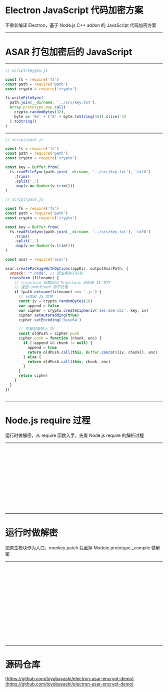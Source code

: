 

# Electron JavaScript 代码加密方案

不重新编译 Electron，基于 Node.js C++ addon 的 JavaScript 代码加密方案

---

# ASAR 打包加密后的 JavaScript

---

<CodeSurfer>

```js subtitle="以 AES-CBC-256 为例，生成密钥保存到 src/key.txt，形如 0x8d, 0xf9, 0x66, 0xbd, 0xa4, ..."
// script/keygen.js

const fs = require('fs')
const path = require('path')
const crypto = require('crypto')

fs.writeFileSync(
  path.join(__dirname, '../src/key.txt'),
  Array.prototype.map.call(
    crypto.randomBytes(32),
    byte => '0x' + ('0' + byte.toString(16)).slice(-2)
  ).toString()
)
```

</CodeSurfer>

---

<CodeSurfer>

```js subtitle="打包时先读取密钥"
// script/pack.js

const fs = require('fs')
const path = require('path')
const crypto = require('crypto')

const key = Buffer.from(
  fs.readFileSync(path.join(__dirname, '../src/key.txt'), 'utf8')
    .trim()
    .split(',')
    .map(v => Number(v.trim()))
)
```

```js subtitle="把 JS 加密后并把 IV 拼在最前面，转 Base64 再打包进 ASAR"
// script/pack.js

const fs = require('fs')
const path = require('path')
const crypto = require('crypto')

const key = Buffer.from(
  fs.readFileSync(path.join(__dirname, '../src/key.txt'), 'utf8')
    .trim()
    .split(',')
    .map(v => Number(v.trim()))
)

const asar = require('asar')

asar.createPackageWithOptions(appDir, outputAsarPath, {
  unpack: '*.node', // 原生模块不打包
  transform (filename) {
    // transform 函数返回 Transform 流处理 JS 文件
    // 返回 undefined 则不处理
    if (path.extname(filename) === '.js') {
      // 只加密 JS 文件
      const iv = crypto.randomBytes(16)
      var append = false
      var cipher = crypto.createCipheriv('aes-256-cbc', key, iv)
      cipher.setAutoPadding(true)
      cipher.setEncoding('base64')

      // 在最前面拼上 IV
      const oldPush = cipher.push
      cipher.push = function (chunk, enc) {
        if (!append && chunk != null) {
          append = true
          return oldPush.call(this, Buffer.concat([iv, chunk]), enc)
        } else {
          return oldPush.call(this, chunk, enc)
        }
      }
      return cipher
    }
  }
})
```

```diff
```

</CodeSurfer>

---

# Node.js require 过程

运行时做解密，从 require 函数入手，先看 Node.js require 的解析过程

---

<CodeSurfer>

```js file=./require/1.js subtitle="require 函数由 makeRequireFunction 创建"
```

```js 1[30:32],9:11 file=./require/1.js subtitle="调用 Module.prototype.require"
```

```js file=./require/2.js subtitle="Module.prototype.require"
```

```js 51,57:59 file=./require/3.js subtitle="调用 Module._load"
```

```js file=./require/4.js subtitle="查找同一目录中的快速路径缓存"
```

```js file=./require/5.js subtitle="Module._resolveFilename 解析完整文件名，如果是 node: 开头就找 builtin 模块"
```

```js file=./require/6.js subtitle="有缓存就直接返回缓存模块的 exports"
```

```js file=./require/7.js subtitle="看是不是 builtin 模块"
```

```js file=./require/8.js subtitle="不是 builtin 模块，就 new 一个 Module 塞入缓存"
```

```js 119,128:130 file=./require/9.js subtitle="调用 Module.prototype.load"
```

```js file=./require/10.js subtitle="Module.prototype.load"
```

```js 137,143:145 file=./require/11.js subtitle="调用 Module._extensions['.js']"
```

```js file=./require/12.js subtitle="读取 JS 文件的内容，传入 Module.prototype._compile"
```

```js file=./require/13.js subtitle="Module.prototype._compile"
```

```js 164,176:177 file=./require/13.js subtitle="Module.prototype._compile 把开发者写的 JS 代码包在一层函数里调用，得到 exports"
```

</CodeSurfer>

---

# 运行时做解密

把原生模块作为入口，monkey patch 拦截掉 Module.prototype._compile 做解密

---

<CodeSurferColumns>

<Step subtitle="原生模块实现左侧等价的 JS 逻辑">

```js file=./addon/index.js
```

```js file=./addon/1.cpp
```

</Step>

<Step subtitle="确保原生模块是入口">

```js 1:11 file=./addon/index.js
```

```js file=./addon/2.cpp
```

</Step>

<Step subtitle="从 mainModule 开始递归寻找当前 module">

```js 1[25:44],2[16:33] file=./addon/index.js
```

```js file=./addon/3.cpp
```

</Step>

<Step subtitle="根据当前 module 创建 require 函数">

```js 1[25:44],2[16:33] file=./addon/index.js
```

```js file=./addon/4.cpp
```

</Step>

<Step subtitle="模块生命周期自定义数据，存放函数持久引用">

```js 13:31 file=./addon/index.js
```

```js file=./addon/5.cpp
```

</Step>

<Step subtitle="拦截 _compile 方法后 require 真正的入口 JS">

```js 13:31 file=./addon/index.js
```

```js file=./addon/6.cpp
```

</Step>

<Step subtitle="解密 ASAR 包内的 JS 文件，再传给原来的 _compile">

```js 17:23 file=./addon/index.js
```

```js file=./addon/7.cpp
```

</Step>

<Step subtitle="内联第一步生成的 key，用 C 库解密">

```js 20[9:47] file=./addon/index.js
```

```js file=./addon/8.cpp
```

</Step>

<Step>

```diff
```

```diff
```

</Step>

</CodeSurferColumns>

---

# 源码仓库

[https://github.com/toyobayashi/electron-asar-encrypt-demo](https://github.com/toyobayashi/electron-asar-encrypt-demo)
